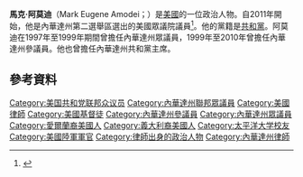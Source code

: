 {{Infobox Congressman
|birthname             = Mark Eugene Amodei
|image            = Mark Amodei.jpg
|caption          = 
|state            = [[內華達州|內華達州]]
|district         = [[內華達州第二國會選區|二]]
|term_start       = 2011年9月3日
|term_end         =
|predecessor      = [[Dean_Heller|Dean Heller]]
|state_senate2    = 內華達州
|district2        = Capital
|term2            = 1999–2010
|preceded2        = Ernie Adler
|succeeded2       = [[James_Settelmeyer|James Settelmeyer]]
|state_assembly3  = 內華達州
|district3        = Capital
|term3            = 1997–1999
|preceded3        = 
|succeeded3       = 
|birth_date       = {{birth date and age|1958|06|12}}
|birth_place      = [[卡森城|卡森城]]
|death_date       = 
|death_place      = 
|education        = [[McGeorge_School_of_Law|McGeorge Law School]]
|party            = [[共和黨_(美國)|共和黨]]
|spouse           = 離婚；2子女
|residence        = [[卡森城|卡森城]]
|profession       = [[律師|律師]]
|religion         = [[基督教|基督教]]<ref>{{cite web|url=http://www.congress.org/bio/id/6273|title=Idaho Governor Butch Otter has called a Special Session|website=congress.org|access-date=2016-01-02|archive-date=2012-04-03|archive-url=https://web.archive.org/web/20120403042837/http://www.congress.org/bio/id/6273|dead-url=no}}</ref>
| website         =
<!--Military service-->
|nickname =
|allegiance = [[美國|美國]]
|branch = [[美國陸軍|美國陸軍]]
|serviceyears = 1983–1987
|rank = [[上尉|上尉]]
|unit =
|commands =
|battles = 
|awards = [[Achievement_Medal|Army Achievement Medal]]<br>[[Commendation_Medal|Army Commendation Medal]]<br>[[Meritorious_Service_Medal_(United_States)|Meritorious Service Medal]]
}}
'''馬克·阿莫迪'''（Mark Eugene Amodei；{{bd|1958年|6月12日}}）是[[美國|美國]]的一位政治人物。自2011年開始，他是內華達州第二選舉區選出的美國眾議院議員<ref>{{cite web |last=Dornan |first=Geoff |url=http://www.lahontanvalleynews.com/article/20110618/NEWS/110619864/1055&ParentProfile=1045 |title=Mark Amodei wins GOP nomination for Heller's seat |publisher=Lahontan Valley News |date=June 18, 2011 |accessdate=August 18, 2011 |archive-date=2011-08-25 |archive-url=https://web.archive.org/web/20110825203216/http://www.lahontanvalleynews.com/article/20110618/NEWS/110619864/1055%26ParentProfile%3D1045 |dead-url=no }}</ref>。他的黨籍是[[共和黨_(美國)|共和黨]]。阿莫迪在1997年至1999年期間曾擔任內華達州眾議員，1999年至2010年曾擔任內華達州參議員。他也曾擔任內華達州共和黨主席。
==參考資料==
{{reflist}}
{{DEFAULTSORT:Amodei, Mark E.}}
[[Category:美国共和党联邦众议员|Category:美国共和党联邦众议员]]
[[Category:內華達州聯邦眾議員|Category:內華達州聯邦眾議員]]
[[Category:美國律師|Category:美國律師]]
[[Category:美國基督徒|Category:美國基督徒]]
[[Category:內華達州參議員|Category:內華達州參議員]]
[[Category:內華達州眾議員|Category:內華達州眾議員]]
[[Category:愛爾蘭裔美國人|Category:愛爾蘭裔美國人]]
[[Category:義大利裔美國人|Category:義大利裔美國人]]
[[Category:太平洋大学校友|Category:太平洋大学校友]]
[[Category:美國陸軍軍官|Category:美國陸軍軍官]]
[[Category:律師出身的政治人物|Category:律師出身的政治人物]]
[[Category:內華達州律師|Category:內華達州律師]]